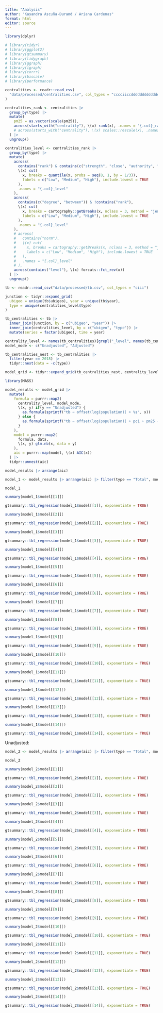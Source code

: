 ```yaml
---
title: "Analysis"
author: "Kasandra Ascuña-Durand / Ariana Cardenas"
format: html
editor: source
---
```


```r
library(dplyr)
```

```r
# library(tidyr)
# library(ggplot2)
# library(gtsummary)
# library(tidygraph)
# library(ggraph)
# library(igraph)
# library(corrr)
# library(biscale)
# library(performance)
```

```r
centralities <- readr::read_csv(
  "data/processed/centralities.csv", col_types = "cccciiccddddddddddddddd"
)
```

```r
centralities_rank <- centralities |> 
  group_by(type) |> 
  mutate(
    pm25 = as.vector(scale(pm25)),
    across(starts_with("centrality"), \(x) rank(x), .names = "{.col}_rank"),
    # across(starts_with("centrality"), \(x) scales::rescale(x), .names = "{.col}_norm")
  ) |> 
  ungroup()
```

```r
centralities_level <- centralities_rank |> 
  group_by(type) |> 
  mutate(
    across(
      contains("rank") & contains(c("strength", "close", "authority", "hub", "pagerank")),
      \(x) cut(
        x, breaks = quantile(x, probs = seq(0, 1, by = 1/3)),
        labels = c("Low", "Medium", "High"), include.lowest = TRUE
      ),
      .names = "{.col}_level"
    ),
    across(
      contains(c("degree", "between")) & !contains("rank"),
      \(x) cut(
        x, breaks = cartography::getBreaks(x, nclass = 3, method = "jenks"),
        labels = c("Low", "Medium", "High"), include.lowest = TRUE
      ),
      .names = "{.col}_level"
    ),
    # across(
    #   contains("norm"),
    #   \(x) cut(
    #     x, breaks = cartography::getBreaks(x, nclass = 3, method = "jenks"),
    #     labels = c("Low", "Medium", "High"), include.lowest = TRUE
    #   ),
    #   .names = "{.col}_level"
    # ),
    across(contains("level"), \(x) forcats::fct_rev(x))
  ) |> 
  ungroup()
```

```r
tb <- readr::read_csv("data/processed/tb.csv", col_types = "ciii")
```

```r
junction <- tidyr::expand_grid(
  ubigeo = unique(tb$ubigeo), year = unique(tb$year), 
  type = unique(centralities_level$type)
)
```

```r
tb_centralities <- tb |> 
  inner_join(junction, by = c("ubigeo", "year")) |> 
  inner_join(centralities_level, by = c("ubigeo", "type")) |> 
  mutate(series = factor(ubigeo), time = year)
```

```r
centrality_level <- names(tb_centralities)[grepl("_level", names(tb_centralities))]
model_mode <- c("Unadjusted", "Adjusted")
```

```r
tb_centralities_nest <- tb_centralities |> 
  filter(year == 2018) |> 
  tidyr::nest(data = -c(type))
```

```r
model_grid <- tidyr::expand_grid(tb_centralities_nest, centrality_level, model_mode)
```

```r
library(MASS)
```

```r
model_results <- model_grid |> 
  mutate(
    formula = purrr::map2(
      centrality_level, model_mode, 
      \(x, y) if(y == "Unadjusted") {
        as.formula(sprintf("tb ~ offset(log(population)) + %s", x))
      } else {
        as.formula(sprintf("tb ~ offset(log(population)) + pc1 + pm25 + %s", x))
      }
    ),
    model = purrr::map2(
      formula, data, 
      \(x, y) glm.nb(x, data = y)
    ),
    aic = purrr::map(model, \(x) AIC(x))
  ) |> 
  tidyr::unnest(aic)
```

```r
model_results |> arrange(aic) 
```

```r
model_1 <- model_results |> arrange(aic) |> filter(type == "Total", model_mode == "Adjusted")
```

```r
model_1
```

```r
summary(model_1$model[[1]])
```

```r
gtsummary::tbl_regression(model_1$model[[1]], exponentiate = TRUE)
```

```r
summary(model_1$model[[2]])
```

```r
gtsummary::tbl_regression(model_1$model[[2]], exponentiate = TRUE)
```

```r
summary(model_1$model[[3]])
```

```r
gtsummary::tbl_regression(model_1$model[[3]], exponentiate = TRUE)
```

```r
summary(model_1$model[[4]])
```

```r
gtsummary::tbl_regression(model_1$model[[4]], exponentiate = TRUE)
```

```r
summary(model_1$model[[5]])
```

```r
gtsummary::tbl_regression(model_1$model[[5]], exponentiate = TRUE)
```


```r
summary(model_1$model[[6]])
```

```r
gtsummary::tbl_regression(model_1$model[[6]], exponentiate = TRUE)
```


```r
summary(model_1$model[[7]])
```

```r
gtsummary::tbl_regression(model_1$model[[7]], exponentiate = TRUE)
```


```r
summary(model_1$model[[8]])
```

```r
gtsummary::tbl_regression(model_1$model[[8]], exponentiate = TRUE)
```


```r
summary(model_1$model[[9]])
```

```r
gtsummary::tbl_regression(model_1$model[[9]], exponentiate = TRUE)
```


```r
summary(model_1$model[[10]])
```

```r
gtsummary::tbl_regression(model_1$model[[10]], exponentiate = TRUE)
```


```r
summary(model_1$model[[11]])
```

```r
gtsummary::tbl_regression(model_1$model[[11]], exponentiate = TRUE)
```


```r
summary(model_1$model[[12]])
```

```r
gtsummary::tbl_regression(model_1$model[[12]], exponentiate = TRUE)
```


```r
summary(model_1$model[[13]])
```

```r
gtsummary::tbl_regression(model_1$model[[13]], exponentiate = TRUE)
```


```r
summary(model_1$model[[14]])
```

```r
gtsummary::tbl_regression(model_1$model[[14]], exponentiate = TRUE)
```


Unadjusted:

```r
model_2 <- model_results |> arrange(aic) |> filter(type == "Total", model_mode == "Unadjusted")
```

```r
model_2
```

```r
summary(model_2$model[[1]])
```

```r
gtsummary::tbl_regression(model_2$model[[1]], exponentiate = TRUE)
```

```r
summary(model_2$model[[2]])
```

```r
gtsummary::tbl_regression(model_2$model[[2]], exponentiate = TRUE)
```

```r
summary(model_2$model[[3]])
```

```r
gtsummary::tbl_regression(model_2$model[[3]], exponentiate = TRUE)
```

```r
summary(model_2$model[[4]])
```

```r
gtsummary::tbl_regression(model_2$model[[4]], exponentiate = TRUE)
```

```r
summary(model_2$model[[5]])
```

```r
gtsummary::tbl_regression(model_2$model[[5]], exponentiate = TRUE)
```


```r
summary(model_2$model[[6]])
```

```r
gtsummary::tbl_regression(model_2$model[[6]], exponentiate = TRUE)
```


```r
summary(model_2$model[[7]])
```

```r
gtsummary::tbl_regression(model_2$model[[7]], exponentiate = TRUE)
```


```r
summary(model_2$model[[8]])
```

```r
gtsummary::tbl_regression(model_2$model[[8]], exponentiate = TRUE)
```


```r
summary(model_2$model[[9]])
```

```r
gtsummary::tbl_regression(model_2$model[[9]], exponentiate = TRUE)
```


```r
summary(model_2$model[[10]])
```

```r
gtsummary::tbl_regression(model_2$model[[10]], exponentiate = TRUE)
```


```r
summary(model_2$model[[11]])
```

```r
gtsummary::tbl_regression(model_2$model[[11]], exponentiate = TRUE)
```


```r
summary(model_2$model[[12]])
```

```r
gtsummary::tbl_regression(model_2$model[[12]], exponentiate = TRUE)
```


```r
summary(model_2$model[[13]])
```

```r
gtsummary::tbl_regression(model_2$model[[13]], exponentiate = TRUE)
```


```r
summary(model_2$model[[14]])
```

```r
gtsummary::tbl_regression(model_2$model[[14]], exponentiate = TRUE)
```

